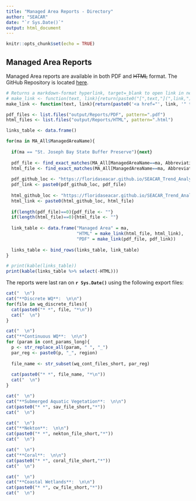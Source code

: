 ```yaml
---
title: "Managed Area Reports - Directory"
author: "SEACAR"
date: "`r Sys.Date()`"
output: html_document
---
```


```r
knitr::opts_chunk$set(echo = TRUE)
```

## Managed Area Reports

Managed Area reports are available in both PDF and ~~HTML~~ format. The GitHub Repository is located [here](https://github.com/FloridaSEACAR/SEACAR_Trend_Analyses/tree/main/MA%20Report%20Generation).


```r

# Returns a markdown-format hyperlink, target=_blank to open link in new window
# make_link <- function(text, link){return(paste0("[",text,"](",link,")",'{:target="_blank"}'))}
make_link <- function(text, link){return(paste0('<a href="', link, '" target="_blank">',text,'</a>'))}

pdf_files <- list.files("output/Reports/PDF", pattern=".pdf")
html_files <- list.files("output/Reports/HTML", pattern=".html")

links_table <- data.frame()

for(ma in MA_All$ManagedAreaName){
  
  if(ma == "St. Joseph Bay State Buffer Preserve"){next}
  
  pdf_file <- find_exact_matches(MA_All[ManagedAreaName==ma, Abbreviation], pdf_files)
  html_file <- find_exact_matches(MA_All[ManagedAreaName==ma, Abbreviation], html_files)
  
  pdf_github_loc <- "https://floridaseacar.github.io/SEACAR_Trend_Analyses/MA%20Report%20Generation/output/Reports/PDF/"
  pdf_link <- paste0(pdf_github_loc, pdf_file)
  
  html_github_loc <- "https://floridaseacar.github.io/SEACAR_Trend_Analyses/MA%20Report%20Generation/output/Reports/HTML/"
  html_link <- paste0(html_github_loc, html_file)
  
  if(length(pdf_file)==0){pdf_file <- ""}
  if(length(html_file)==0){html_file <- ""}
  
  link_table <- data.frame("Managed Area" = ma,
                           "HTML" = make_link(html_file, html_link),
                           "PDF" = make_link(pdf_file, pdf_link))
  
  links_table <- bind_rows(links_table, link_table)
}

# print(kable(links_table))
print(kable(links_table %>% select(-HTML)))

```

The reports were last ran on **`r Sys.Date()`** using the following export files:

```r

cat("  \n")
cat("**Discrete WQ**:  \n\n")
for(file in wq_discrete_files){
  cat(paste0("* *", file, "*\n"))
  cat("  \n")
}

cat("  \n")
cat("**Continuous WQ**:  \n\n")
for (param in cont_params_long){
  p <- str_replace_all(param, " ", "_")
  par_reg <- paste0(p, "_", region)
  
  file_name <- str_subset(wq_cont_files_short, par_reg)
  
  cat(paste0("* *", file_name, "*\n"))
  cat("  \n")
}

cat("  \n")
cat("**Submerged Aquatic Vegetation**:  \n\n")
cat(paste0("* *", sav_file_short,"*"))
cat("  \n")

cat("  \n")
cat("**Nekton**:  \n\n")
cat(paste0("* *", nekton_file_short,"*"))
cat("  \n")

cat("  \n")
cat("**Coral**:  \n\n")
cat(paste0("* *", coral_file_short,"*"))
cat("  \n")

cat("  \n")
cat("**Coastal Wetlands**:  \n\n")
cat(paste0("* *", cw_file_short,"*"))
cat("  \n")

```